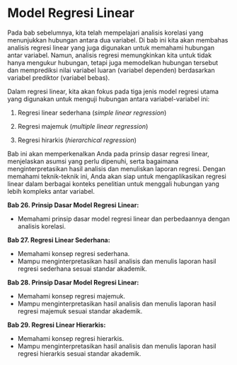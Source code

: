 # Model Regresi Linear {#sec-regresi}

Pada bab sebelumnya, kita telah mempelajari analisis korelasi yang menunjukkan hubungan antara dua variabel. Di bab ini kita akan membahas analisis regresi linear yang juga digunakan untuk memahami hubungan antar variabel. Namun, analisis regresi memungkinkan kita untuk tidak hanya mengukur hubungan, tetapi juga memodelkan hubungan tersebut dan memprediksi nilai variabel luaran (variabel dependen) berdasarkan variabel prediktor (variabel bebas).

Dalam regresi linear, kita akan fokus pada tiga jenis model regresi utama yang digunakan untuk menguji hubungan antara variabel-variabel ini:

1.  Regresi linear sederhana (*simple linear regression*)

2.  Regresi majemuk (*multiple linear regression*)

3.  Regresi hirarkis (*hierarchical regression*)

Bab ini akan memperkenalkan Anda pada prinsip dasar regresi linear, menjelaskan asumsi yang perlu dipenuhi, serta bagaimana menginterpretasikan hasil analisis dan menuliskan laporan regresi. Dengan memahami teknik-teknik ini, Anda akan siap untuk mengaplikasikan regresi linear dalam berbagai konteks penelitian untuk menggali hubungan yang lebih kompleks antar variabel.

::: {.callout-note title="*Tujuan Pembelajaran*"}
**Bab 26. Prinsip Dasar Model Regresi Linear:**

-   Memahami prinsip dasar model regresi linear dan perbedaannya dengan analisis korelasi.

**Bab 27. Regresi Linear Sederhana:**

-   Memahami konsep regresi sederhana.
-   Mampu menginterpretasikan hasil analisis dan menulis laporan hasil regresi sederhana sesuai standar akademik.

**Bab 28. Prinsip Dasar Model Regresi Linear:**

-   Memahami konsep regresi majemuk.
-   Mampu menginterpretasikan hasil analisis dan menulis laporan hasil regresi majemuk sesuai standar akademik.

**Bab 29. Regresi Linear Hierarkis:**

-   Memahami konsep regresi hierarkis.
-   Mampu menginterpretasikan hasil analisis dan menulis laporan hasil regresi hierarkis sesuai standar akademik.
:::
